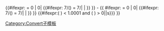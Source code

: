 {{#ifexpr: {{formatnum:{{{1|9}}}|R}} = 0 |<!--then zero-->0|<!--else
  -->{{#ifexpr: 7/({{formatnum:{{{1|9}}}|R}}) = 7/{{formatnum:{{{1|9}}}|R}}|<!--check if 7/(n)=7/n
    then-one-number-->{{{1}}}|<!--
    else-mixed-number-->{{convert/numdisp|{{{1|1+4/5}}}}}<!--
    -->}}<!--endif 7/(n)=7/n
  -->}}<!--endif {1}=0
-->-<!--show range word-->{{<!--
-->#ifexpr: {{formatnum:{{{2|4}}}|R}} = 0 |<!--then zero-->0|<!--else
  -->{{#ifexpr: 7/({{formatnum:{{{2|4}}}|R}}) = 7/{{formatnum:{{{2|4}}}|R}}|<!--check if 7/(m)=7/m
    then-one-number-->{{{2}}}|<!--
    else-mixed-number-->{{convert/numdisp|{{{2|3+6/7}}}}}<!--
    -->}}<!--endif 7/(m)=7/m
  -->}}<!--endif {2}=0
-->{{#ifexpr:( {{formatnum:{{{2|3/4}}}|R}} ) < 1.0001 and ( {{formatnum:{{{2|3/4}}}|R}} ) > 0|{{{n}}}|{{{l|{{{n}}}s}}}<!--end-->}}<noinclude>

[[Category:Convert子模板]]

</noinclude>